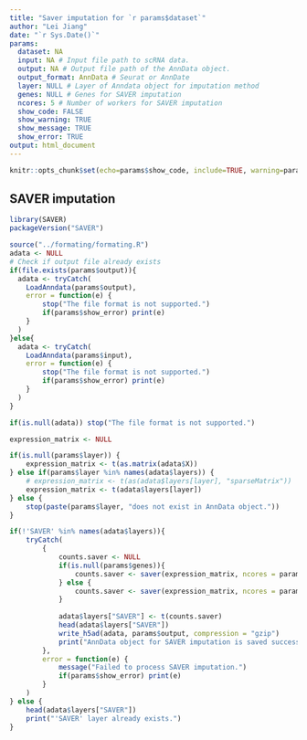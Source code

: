 ```yaml
---
title: "Saver imputation for `r params$dataset`"
author: "Lei Jiang"
date: "`r Sys.Date()`"
params:
  dataset: NA
  input: NA # Input file path to scRNA data.
  output: NA # Output file path of the AnnData object.
  output_format: AnnData # Seurat or AnnDate
  layer: NULL # Layer of Anndata object for imputation method
  genes: NULL # Genes for SAVER imputation
  ncores: 5 # Number of workers for SAVER imputation
  show_code: FALSE
  show_warning: TRUE
  show_message: TRUE
  show_error: TRUE
output: html_document
---
```

```r
knitr::opts_chunk$set(echo=params$show_code, include=TRUE, warning=params$show_warning, message=params$show_message)
```
## SAVER imputation
```r
library(SAVER)
packageVersion("SAVER")

source("../formating/formating.R")
adata <- NULL
# Check if output file already exists
if(file.exists(params$output)){
  adata <- tryCatch(
    LoadAnndata(params$output),
    error = function(e) {
        stop("The file format is not supported.")
        if(params$show_error) print(e)
    }
  )
}else{
  adata <- tryCatch(
    LoadAnndata(params$input),
    error = function(e) {
        stop("The file format is not supported.")
        if(params$show_error) print(e)
    }
  )
}

if(is.null(adata)) stop("The file format is not supported.")

expression_matrix <- NULL

if(is.null(params$layer)) {
    expression_matrix <- t(as.matrix(adata$X))
} else if(params$layer %in% names(adata$layers)) {
    # expression_matrix <- t(as(adata$layers[layer], "sparseMatrix"))
    expression_matrix <- t(adata$layers[layer])
} else {
    stop(paste(params$layer, "does not exist in AnnData object."))
}

if(!'SAVER' %in% names(adata$layers)){
    tryCatch(
        {
            counts.saver <- NULL
            if(is.null(params$genes)){
                counts.saver <- saver(expression_matrix, ncores = params$ncores, estimates.only = TRUE)
            } else {
                counts.saver <- saver(expression_matrix, ncores = params$ncores, pred.genes = params$genes, estimates.only = TRUE)
            }
            
            adata$layers["SAVER"] <- t(counts.saver)
            head(adata$layers["SAVER"])
            write_h5ad(adata, params$output, compression = "gzip")
            print("AnnData object for SAVER imputation is saved successfully.")
        },
        error = function(e) {
            message("Failed to process SAVER imputation.")
            if(params$show_error) print(e)
        }
    )
} else {
    head(adata$layers["SAVER"])
    print("'SAVER' layer already exists.")
}

```